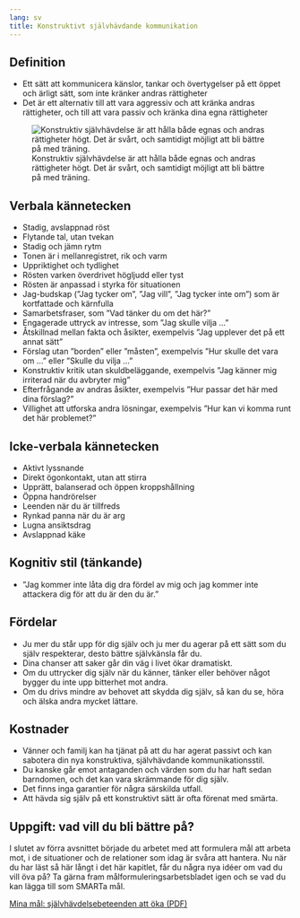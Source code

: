 ```yaml
---
lang: sv
title: Konstruktivt självhävdande kommunikation
---
```


## Definition

-   Ett sätt att kommunicera känslor, tankar och övertygelser på ett
    öppet och ärligt sätt, som inte kränker andras rättigheter
-   Det är ett alternativ till att vara aggressiv och att kränka andras
    rättigheter, och till att vara passiv och kränka dina egna
    rättigheter

![Konstruktiv självhävdelse är att hålla både egnas och andras rättigheter högt. Det är svårt, och samtidigt möjligt att bli bättre på med träning.](sites/respekt/media/image/canvas-konstruktiv-slinga-X.svg)

## Verbala kännetecken

-   Stadig, avslappnad röst
-   Flytande tal, utan tvekan
-   Stadig och jämn rytm
-   Tonen är i mellanregistret, rik och varm
-   Uppriktighet och tydlighet
-   Rösten varken överdrivet högljudd eller tyst
-   Rösten är anpassad i styrka för situationen
-   Jag-budskap (”Jag tycker om”, ”Jag vill”, ”Jag tycker inte om”) som
    är kortfattade och kärnfulla
-   Samarbetsfraser, som ”Vad tänker du om det här?”
-   Engagerade uttryck av intresse, som ”Jag skulle vilja ...”
-   Åtskillnad mellan fakta och åsikter, exempelvis ”Jag upplever det på
    ett annat sätt”
-   Förslag utan ”borden” eller ”måsten”, exempelvis ”Hur skulle det
    vara om ...” eller ”Skulle du vilja ...”
-   Konstruktiv kritik utan skuldbeläggande, exempelvis ”Jag känner mig
    irriterad när du avbryter mig”
-   Efterfrågande av andras åsikter, exempelvis ”Hur passar det här med
    dina förslag?”
-   Villighet att utforska andra lösningar, exempelvis ”Hur kan vi komma
    runt det här problemet?”

## Icke-verbala kännetecken

-   Aktivt lyssnande
-   Direkt ögonkontakt, utan att stirra
-   Upprätt, balanserad och öppen kroppshållning
-   Öppna handrörelser
-   Leenden när du är tillfreds
-   Rynkad panna när du är arg
-   Lugna ansiktsdrag
-   Avslappnad käke

## Kognitiv stil (tänkande)

-   ”Jag kommer inte låta dig dra fördel av mig och jag kommer inte
    attackera dig för att du är den du är.”

## Fördelar

-   Ju mer du står upp för dig själv och ju mer du agerar på ett sätt
    som du själv respekterar, desto bättre självkänsla får du.
-   Dina chanser att saker går din väg i livet ökar dramatiskt.
-   Om du uttrycker dig själv när du känner, tänker eller behöver något
    bygger du inte upp bitterhet mot andra.
-   Om du drivs mindre av behovet att skydda dig själv, så kan du se,
    höra och älska andra mycket lättare.

## Kostnader

-   Vänner och familj kan ha tjänat på att du har agerat passivt och kan
    sabotera din nya konstruktiva, självhävdande kommunikationsstil.
-   Du kanske går emot antaganden och värden som du har haft sedan
    barndomen, och det kan vara skrämmande för dig själv.
-   Det finns inga garantier för några särskilda utfall.
-   Att hävda sig själv på ett konstruktivt sätt är ofta förenat med
    smärta.

## Uppgift: vad vill du bli bättre på?

I slutet av förra avsnittet började du arbetet med att formulera mål att arbeta mot, i de situationer och de relationer som idag är svåra att hantera. Nu när du har läst så här långt i det här kapitlet, får du några nya idéer om vad du vill öva på? Ta gärna fram målformuleringsarbetsbladet igen och se vad du kan lägga till som SMARTa mål.

::: {.content-visible when-format="html"}
[Mina mål: självhävdelsebeteenden att öka (PDF)](forms/4f1b5b6c8b7a92eb516892f5f44e84e7.pdf)
:::